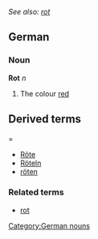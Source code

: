 ''See also: [[rot]]''
==German==
===Noun===
'''Rot''' ''n''
#The colour [[red]]

==Derived terms===
*[[Röte]]
*[[Röteln]]
*[[röten]]

===Related terms===
*[[rot#German|rot]]

[[Category:German nouns]]